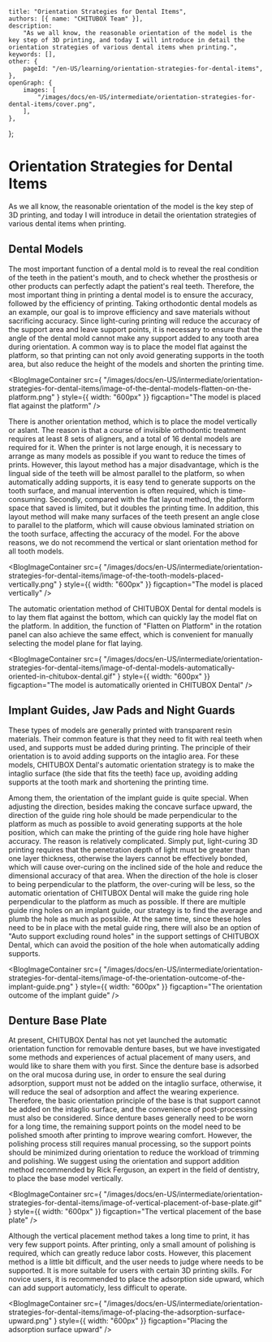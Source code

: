 	title: "Orientation Strategies for Dental Items",
	authors: [{ name: "CHITUBOX Team" }],
	description:
		"As we all know, the reasonable orientation of the model is the key step of 3D printing, and today I will introduce in detail the orientation strategies of various dental items when printing.",
	keywords: [],
	other: {
		pageId: "/en-US/learning/orientation-strategies-for-dental-items",
	},
	openGraph: {
		images: [
			"/images/docs/en-US/intermediate/orientation-strategies-for-dental-items/cover.png",
		],
	},
};

# Orientation Strategies for Dental Items

As we all know, the reasonable orientation of the model is the key step of 3D printing, and today I will introduce in detail the orientation strategies of various dental items when printing.

## Dental Models

The most important function of a dental mold is to reveal the real condition of the teeth in the patient's mouth, and to check whether the prosthesis or other products can perfectly adapt the patient's real teeth. Therefore, the most important thing in printing a dental model is to ensure the accuracy, followed by the efficiency of printing. Taking orthodontic dental models as an example, our goal is to improve efficiency and save materials without sacrificing accuracy. Since light-curing printing will reduce the accuracy of the support area and leave support points, it is necessary to ensure that the angle of the dental mold cannot make any support added to any tooth area during orientation. A common way is to place the model flat against the platform, so that printing can not only avoid generating supports in the tooth area, but also reduce the height of the models and shorten the printing time.

<BlogImageContainer
	src={
		"/images/docs/en-US/intermediate/orientation-strategies-for-dental-items/image-of-the-dental-models-flatten-on-the-platform.png"
	}
	style={{ width: "600px" }}
	figcaption="The model is placed flat against the platform"
/>

There is another orientation method, which is to place the model vertically or aslant. The reason is that a course of invisible orthodontic treatment requires at least 8 sets of aligners, and a total of 16 dental models are required for it. When the printer is not large enough, it is necessary to arrange as many models as possible if you want to reduce the times of prints. However, this layout method has a major disadvantage, which is the lingual side of the teeth will be almost parallel to the platform, so when automatically adding supports, it is easy tend to generate supports on the tooth surface, and manual intervention is often required, which is time-consuming. Secondly, compared with the flat layout method, the platform space that saved is limited, but it doubles the printing time. In addition, this layout method will make many surfaces of the teeth present an angle close to parallel to the platform, which will cause obvious laminated striation on the tooth surface, affecting the accuracy of the model. For the above reasons, we do not recommend the vertical or slant orientation method for all tooth models.

<BlogImageContainer
	src={
		"/images/docs/en-US/intermediate/orientation-strategies-for-dental-items/image-of-the-tooth-models-placed-vertically.png"
	}
	style={{ width: "600px" }}
	figcaption="The model is placed vertically"
/>

The automatic orientation method of CHITUBOX Dental for dental models is to lay them flat against the bottom, which can quickly lay the model flat on the platform. In addition, the function of "Flatten on Platform" in the rotation panel can also achieve the same effect, which is convenient for manually selecting the model plane for flat laying.

<BlogImageContainer
	src={
		"/images/docs/en-US/intermediate/orientation-strategies-for-dental-items/image-of-dental-models-automatically-oriented-in-chitubox-dental.gif"
	}
	style={{ width: "600px" }}
	figcaption="The model is automatically oriented in CHITUBOX Dental"
/>

## Implant Guides, Jaw Pads and Night Guards

These types of models are generally printed with transparent resin materials. Their common feature is that they need to fit with real teeth when used, and supports must be added during printing. The principle of their orientation is to avoid adding supports on the intaglio area. For these models, CHITUBOX Dental's automatic orientation strategy is to make the intaglio surface (the side that fits the teeth) face up, avoiding adding supports at the tooth mark and shortening the printing time.

Among them, the orientation of the implant guide is quite special. When adjusting the direction, besides making the concave surface upward, the direction of the guide ring hole should be made perpendicular to the platform as much as possible to avoid generating supports at the hole position, which can make the printing of the guide ring hole have higher accuracy. The reason is relatively complicated. Simply put, light-curing 3D printing requires that the penetration depth of light must be greater than one layer thickness, otherwise the layers cannot be effectively bonded, which will cause over-curing on the inclined side of the hole and reduce the dimensional accuracy of that area. When the direction of the hole is closer to being perpendicular to the platform, the over-curing will be less, so the automatic orientation of CHITUBOX Dental will make the guide ring hole perpendicular to the platform as much as possible. If there are multiple guide ring holes on an implant guide, our strategy is to find the average and plumb the hole as much as possible. At the same time, since these holes need to be in place with the metal guide ring, there will also be an option of "Auto support excluding round holes" in the support settings of CHITUBOX Dental, which can avoid the position of the hole when automatically adding supports.

<BlogImageContainer
	src={
		"/images/docs/en-US/intermediate/orientation-strategies-for-dental-items/image-of-the-orientation-outcome-of-the-implant-guide.png"
	}
	style={{ width: "600px" }}
	figcaption="The orientation outcome of the implant guide"
/>

## Denture Base Plate

At present, CHITUBOX Dental has not yet launched the automatic orientation function for removable denture bases, but we have investigated some methods and experiences of actual placement of many users, and would like to share them with you first. Since the denture base is adsorbed on the oral mucosa during use, in order to ensure the seal during adsorption, support must not be added on the intaglio surface, otherwise, it will reduce the seal of adsorption and affect the wearing experience. Therefore, the basic orientation principle of the base is that support cannot be added on the intaglio surface, and the convenience of post-processing must also be considered. Since denture bases generally need to be worn for a long time, the remaining support points on the model need to be polished smooth after printing to improve wearing comfort. However, the polishing process still requires manual processing, so the support points should be minimized during orientation to reduce the workload of trimming and polishing. We suggest using the orientation and support addition method recommended by Rick Ferguson, an expert in the field of dentistry, to place the base model vertically.

<BlogImageContainer
	src={
		"/images/docs/en-US/intermediate/orientation-strategies-for-dental-items/image-of-vertical-placement-of-base-plate.gif"
	}
	style={{ width: "600px" }}
	figcaption="The vertical placement of the base plate"
/>

Although the vertical placement method takes a long time to print, it has very few support points. After printing, only a small amount of polishing is required, which can greatly reduce labor costs. However, this placement method is a little bit difficult, and the user needs to judge where needs to be supported. It is more suitable for users with certain 3D printing skills. For novice users, it is recommended to place the adsorption side upward, which can add support automaticly, less difficult to operate.

<BlogImageContainer
	src={
		"/images/docs/en-US/intermediate/orientation-strategies-for-dental-items/image-of-placing-the-adsorption-surface-upward.png"
	}
	style={{ width: "600px" }}
	figcaption="Placing the adsorption surface upward"
/>
